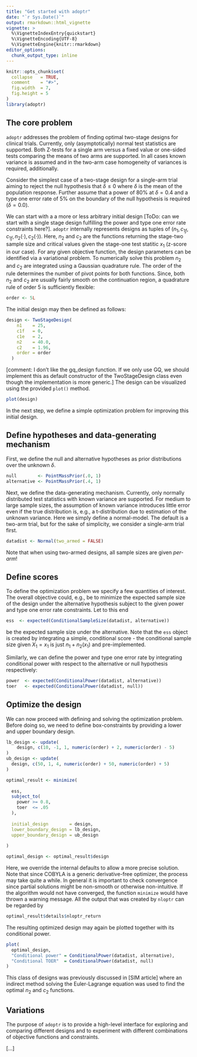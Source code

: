 ```yaml
---
title: "Get started with adoptr"
date: "`r Sys.Date()`"
output: rmarkdown::html_vignette
vignette: >
  %\VignetteIndexEntry{quickstart}
  %\VignetteEncoding{UTF-8}
  %\VignetteEngine{knitr::rmarkdown}
editor_options: 
  chunk_output_type: inline
---
```


```r
knitr::opts_chunk$set(
  collapse   = TRUE,
  comment    = "#>",
  fig.width  = 7,
  fig.height = 5
)
library(adoptr)
```



## The core problem

`adoptr` addresses the problem of finding optimal two-stage designs
for clinical trials.
Currently, only (asymptotically) normal test statistics are supported.
Both Z-tests for a single arm versus a fixed value or one-sided 
tests comparing the means of two arms are supported.
In all cases known variance is assumed and in the two-arm case homogeneity
of variances is required, additionally.

Consider the simplest case of a two-stage design for a single-arm trial
aiming to reject the null hypothesis that $\delta\leq 0$ where $\delta$ is
the mean of the population response. 
Further assume that a power of 80% at $\delta=0.4$ and a type one error rate
of 5% on the boundary of the null hypothesis is required ($\delta=0.0$).

We can start with a a more or less arbitrary initial design [ToDo: can we start with a single stage design fulfilling the power and type one error rate constraints here?].
`adoptr` internally represents designs as tuples of $(n_1, c_{1f}, c_{1f}, n_2(\cdot), c_2(\cdot))$.
Here, $n_2$ and $c_2$ are the functions returning the stage-two sample size 
and critical values given the stage-one test statitic $x_1$ (z-score in our case).
For any given objective function, the design parameters can be identified via
a variational problem.
To numerically solve this problem $n_2$ and $c_2$ are integrated using
a Gaussian quadrature rule.
The order of the rule determines the number of pivot points for both functions.
Since, both $n_2$ and $c_2$ are usually fairly smooth on the continuation
region, a quadrature rule of order 5 is sufficiently flexible:

```r
order <- 5L
```

The initial design may then be defined as follows:

```r
design <- TwoStageDesign(
    n1    = 25, 
    c1f   = 0,
    c1e   = 2,
    n2    = 40.0, 
    c2    = 1.96,
    order = order
  )
```

[comment: I don't like the gq_design function. If we only use GQ, we should implement this as default constructor of the TwoStageDesign class even though the implementation is more generic.]
The design can be visualized using the provided `plot()` method.

```r
plot(design)
```

In the next step, we define a simple optimization problem for 
improving this initial design.



## Define hypotheses and data-generating mechanism

First, we define the null and alternative hypotheses as
prior distributions over the unknown $\delta$.

```r
null        <- PointMassPrior(.0, 1)
alternative <- PointMassPrior(.4, 1)
```

Next, we define the data-generating mechanism.
Currently, only normally distributed test statistics with known
variance are supported.
For medium to large sample sizes, the assumption of known variance
introduces little error even if the true distribution is, e.g.,
a t-distribution due to estimation of the unknown variance.
Here we simply define a normal-model.
The default is a two-arm trial, but for the sake of simplicity,
we consider a single-arm trial first.

```r
datadist <- Normal(two_armed = FALSE)
```

Note that when using two-armed designs, all sample sizes are given 
*per-arm*!


## Define scores

To define the optimization problem we specify a few quantities of interest.
The overall objective could, e.g., be to minimize the expected sample
size of the design under the alternative hypothesis subject to 
the given power and type one error rate constraints.
Let to this end

```r
ess  <- expected(ConditionalSampleSize(datadist, alternative))
```

be the expected sample size under the alternative. 
Note that the `ess` object is created by integrating a simple, conditional
score - the conditional sample size given $X_1 = x_1$ is just $n_1 + n_2(x_1)$ and pre-implemented.

Similarly, we can define the power and type one error rate by
integrating conditional power with respect to the alternative or 
null hypothesis respectively:

```r
power  <- expected(ConditionalPower(datadist, alternative))
toer   <- expected(ConditionalPower(datadist, null))
```



## Optimize the design

We can now proceed with defining and solving the optimization problem.
Before doing so, we need to define box-constraints by providing a
lower and upper boundary design.

```r
lb_design <- update(
    design, c(10, -1, 1, numeric(order) + 2, numeric(order) - 5)
)
ub_design <- update(
  design, c(50, 1, 4, numeric(order) + 50, numeric(order) + 5)
)
```

```r
optimal_result <- minimize(
  
  ess,
  subject_to(
    power >= 0.8,
    toer  <= .05
  ),
  
  initial_design        = design,
  lower_boundary_design = lb_design,
  upper_boundary_design = ub_design
  
)

optimal_design <- optimal_result$design
```

Here, we override the internal defaults to allow a more precise solution.
Note that since COBYLA is a generic derivative-free optimizer, the process
may take quite a while. 
In general it is important to check convergence since partial solutions
might be non-smooth or otherwise non-intuitive. 
If the algorithm would not have converged, the function `minimize`
would have thrown a warning message.
All the output that was created by `nloptr` can be regarded by

```r
optimal_result$details$nloptr_return
```

The resulting optimized design may again be plotted together with its
conditional power.

```r
plot(
  optimal_design, 
  "Conditional power" = ConditionalPower(datadist, alternative),
  "Conditional TOER"  = ConditionalPower(datadist, null)
)
```

This class of designs was previously discussed in [SIM article] where
an indirect method solving the Euler-Lagrange equation was used to find
the optimal $n_2$ and $c_2$ functions.



## Variations

The purpose of `adoptr` is to provide a high-level interface for exploring 
and comparing different designs and to experiment with different 
combinations of objective functions and constraints.

[...]
